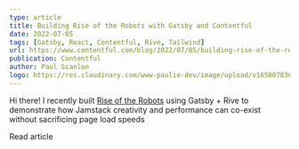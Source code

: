 ```yaml
---
type: article
title: Building Rise of the Robots with Gatsby and Contentful
date: 2022-07-05
tags: [Gatsby, React, Contentful, Rive, Tailwind]
url: https://www.contentful.com/blog/2022/07/05/building-rise-of-the-robots-with-gatsby-and-contentful/
publication: Contentful
author: Paul Scanlon
logo: https://res.cloudinary.com/www-paulie-dev/image/upload/v1658078362/paulie.dev/Logos/contentful-logo_gzxkei.png
---
```


Hi there! I recently built [Rise of the Robots](https://www.gatsbyjs.com/demos/rise-of-the-robots/) using Gatsby + Rive
to demonstrate how Jamstack creativity and performance can co-exist without sacrificing page load speeds

<CtaExternal href='https://www.contentful.com/blog/2022/07/05/building-rise-of-the-robots-with-gatsby-and-contentful/'>
  Read article
</CtaExternal>
